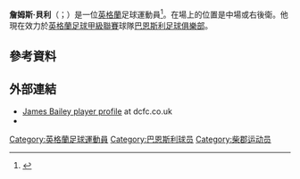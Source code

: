 '''詹姆斯·貝利'''（{{lang-en|James Bailey}}；{{bd|1988年|9月18日}}）是一位[[英格蘭|英格蘭]]足球運動員<ref name="Hugman2009-10">{{Cite book
 | editor-first = Barry J.
 | editor-last = Hugman
 | title = The PFA Footballers' Who's Who 2009–10
 | year = 2009
 | publisher = Mainstream Publishing
 | isbn = 978-1-84596-474-0}}</ref>。在場上的位置是中場或右後衛。他現在效力於[[英格蘭足球甲級聯賽|英格蘭足球甲級聯賽]]球隊[[巴恩斯利足球俱樂部|巴恩斯利足球俱樂部]]。
==參考資料==
{{Reflist}}

==外部連結==
*[https://web.archive.org/web/20120820104543/http://www.dcfc.co.uk/team/player-profile/index.aspx?playerid=382226&tcmuri=32685 James Bailey player profile] at dcfc.co.uk
*{{soccerbase|46695}}

{{DEFAULTSORT:Bailey, James}}
[[Category:英格蘭足球運動員|Category:英格蘭足球運動員]]
[[Category:巴恩斯利球员|Category:巴恩斯利球员]]
[[Category:柴郡运动员|Category:柴郡运动员]]
{{Sport-bio-stub}}